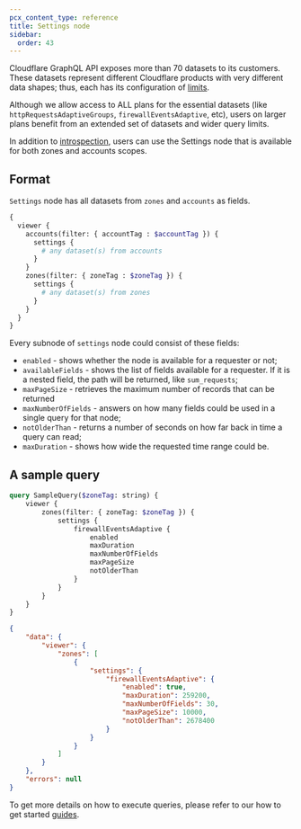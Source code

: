 ```yaml
---
pcx_content_type: reference
title: Settings node
sidebar:
  order: 43
---
```


Cloudflare GraphQL API exposes more than 70 datasets to its customers. These
datasets represent different Cloudflare products with very different data
shapes; thus, each has its configuration of [limits][1].

Although we allow access to ALL plans for the essential datasets (like
`httpRequestsAdaptiveGroups`, `firewallEventsAdaptive`, etc), users on larger
plans benefit from an extended set of datasets and wider query limits.

In addition to [introspection][2], users can use the Settings node that is
available for both zones and accounts scopes.

## Format

`Settings` node has all datasets from `zones` and `accounts` as fields.

```graphql title="Using a settings node on accounts nodes"
{
  viewer {
    accounts(filter: { accountTag : $accountTag }) {
      settings {
        # any dataset(s) from accounts
      }
    }
    zones(filter: { zoneTag : $zoneTag }) {
      settings {
        # any dataset(s) from zones
      }
    }
  }
}
```

Every subnode of `settings` node could consist of these fields:

- `enabled` - shows whether the node is available for a requester or not;
- `availableFields` - shows the list of fields available for a requester. If
   it is a nested field, the path will be returned, like `sum_requests`;
- `maxPageSize` - retrieves the maximum number of records that can be returned
- `maxNumberOfFields` - answers on how many fields could be used in a single
  query for that node;
- `notOlderThan` - returns a number of seconds on how far back in time a query
  can read;
- `maxDuration` - shows how wide the requested time range could be.

## A sample query

```graphql graphql-api-explorer title="Get boundaries of firewallEventsAdaptive node"
query SampleQuery($zoneTag: string) {
	viewer {
		zones(filter: { zoneTag: $zoneTag }) {
			settings {
				firewallEventsAdaptive {
					enabled
					maxDuration
					maxNumberOfFields
					maxPageSize
					notOlderThan
				}
			}
		}
	}
}
```

```json title="firewallEventsAdaptive limits for a given user"
{
	"data": {
		"viewer": {
			"zones": [
				{
					"settings": {
						"firewallEventsAdaptive": {
							"enabled": true,
							"maxDuration": 259200,
							"maxNumberOfFields": 30,
							"maxPageSize": 10000,
							"notOlderThan": 2678400
						}
					}
				}
			]
		}
	},
	"errors": null
}
```

To get more details on how to execute queries, please refer to our how to get
started [guides][3].

[1]: /analytics/graphql-api/limits/
[2]: /analytics/graphql-api/features/discovery/introspection/
[3]: /analytics/graphql-api/getting-started/
